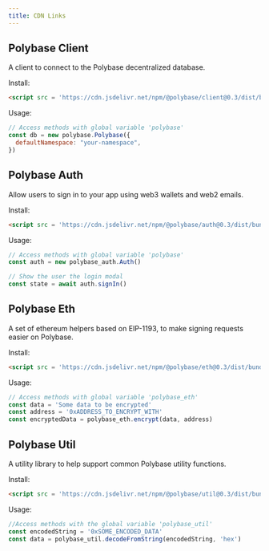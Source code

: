 ```yaml
---
title: CDN Links
---
```


## Polybase Client

A client to connect to the Polybase decentralized database.

Install: 

```html
<script src = 'https://cdn.jsdelivr.net/npm/@polybase/client@0.3/dist/bundle.min.js'></script>
```

Usage:

```js
// Access methods with global variable 'polybase'
const db = new polybase.Polybase({
  defaultNamespace: "your-namespace",
})
```

## Polybase Auth

Allow users to sign in to your app using web3 wallets and web2 emails.

Install: 

```html
<script src = 'https://cdn.jsdelivr.net/npm/@polybase/auth@0.3/dist/bundle.min.js'></script>
```

Usage:

```js
// Access methods with global variable 'polybase'
const auth = new polybase_auth.Auth()

// Show the user the login modal
const state = await auth.signIn()
```


## Polybase Eth

A set of ethereum helpers based on EIP-1193, to make signing requests easier on Polybase.

Install: 

```html
<script src = 'https://cdn.jsdelivr.net/npm/@polybase/eth@0.3/dist/bundle.min.js'></script>
```

Usage:

```js
// Access methods with global variable 'polybase_eth'
const data = 'Some data to be encrypted'
const address = '0xADDRESS_TO_ENCRYPT_WITH'
const encryptedData = polybase_eth.encrypt(data, address)
```

## Polybase Util

A utility library to help support common Polybase utility functions.

Install: 

```html
<script src = 'https://cdn.jsdelivr.net/npm/@polybase/util@0.3/dist/bundle.min.js'></script>
```

Usage:

```js
//Access methods with the global variable 'polybase_util'
const encodedString = '0xSOME_ENCODED_DATA'
const data = polybase_util.decodeFromString(encodedString, 'hex')
```

